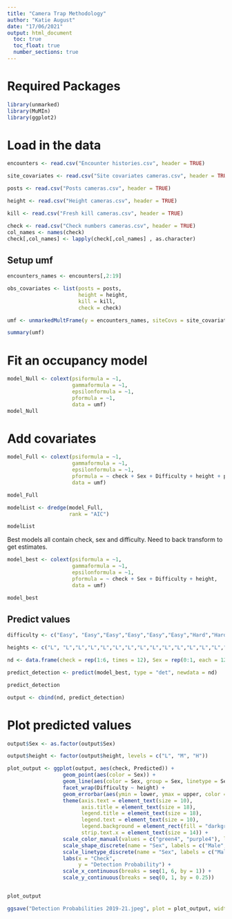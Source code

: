 ```yaml
---
title: "Camera Trap Methodology"
author: "Katie August"
date: "17/06/2021"
output: html_document
  toc: true
  toc_float: true
  number_sections: true
---
```





# Required Packages
```r
library(unmarked)
library(MuMIn)
library(ggplot2)
```

# Load in the data
```r
encounters <- read.csv("Encounter histories.csv", header = TRUE)

site_covariates <- read.csv("Site covariates cameras.csv", header = TRUE) # contains difficulty and sex

posts <- read.csv("Posts cameras.csv", header = TRUE)

height <- read.csv("Height cameras.csv", header = TRUE)

kill <- read.csv("Fresh kill cameras.csv", header = TRUE)

check <- read.csv("Check numbers cameras.csv", header = TRUE)
col_names <- names(check)
check[,col_names] <- lapply(check[,col_names] , as.character)


```

## Setup umf
```r
encounters_names <- encounters[,2:19]

obs_covariates <- list(posts = posts,
                       height = height,
                       kill = kill,
                       check = check)

umf <- unmarkedMultFrame(y = encounters_names, siteCovs = site_covariates, obsCovs = obs_covariates, numPrimary = 3)

summary(umf)
```
# Fit an occupancy model
```r
model_Null <- colext(psiformula = ~1,
                     gammaformula = ~1,
                     epsilonformula = ~1,
                     pformula = ~1,
                     data = umf)
model_Null
```

# Add covariates
```r
model_Full <- colext(psiformula = ~1,
                     gammaformula = ~1,
                     epsilonformula = ~1,
                     pformula = ~ check + Sex + Difficulty + height + posts + kill,
                     data = umf)

model_Full
```
```r
modelList <- dredge(model_Full, 
                    rank = "AIC")

modelList
```

Best models all contain check, sex and difficulty. Need to back transform to get estimates.

```r
model_best <- colext(psiformula = ~1,
                     gammaformula = ~1,
                     epsilonformula = ~1,
                     pformula = ~ check + Sex + Difficulty + height,
                     data = umf)

model_best
```

## Predict values

```r
difficulty <- c("Easy", "Easy","Easy","Easy","Easy","Easy","Hard","Hard","Hard","Hard","Hard","Hard")

heights <- c("L", "L","L","L","L","L","L","L","L","L","L","L","L","L","L","L","L","L","L","L","L","L","L","L","M","M", "M", "M", "M", "M", "M", "M", "M", "M", "M", "M", "M", "M", "M", "M", "M", "M", "M", "M", "M", "M", "M", "M", "H", "H", "H", "H", "H", "H", "H", "H", "H", "H", "H", "H", "H", "H", "H", "H", "H", "H", "H", "H", "H", "H", "H", "H")

nd <- data.frame(check = rep(1:6, times = 12), Sex = rep(0:1, each = 12, times = 6), Difficulty = rep(difficulty, 12), height = heights)

predict_detection <- predict(model_best, type = "det", newdata = nd)

predict_detection

output <- cbind(nd, predict_detection)
```

# Plot predicted values

```r
output$Sex <- as.factor(output$Sex)

output$height <- factor(output$height, levels = c("L", "M", "H"))

plot_output <- ggplot(output, aes(check, Predicted)) +
                  geom_point(aes(color = Sex)) +
                  geom_line(aes(color = Sex, group = Sex, linetype = Sex), size = 1) +
                  facet_wrap(Difficulty ~ height) +
                  geom_errorbar(aes(ymin = lower, ymax = upper, color = Sex), width = 0.3, size = 1) +
                  theme(axis.text = element_text(size = 10),
                        axis.title = element_text(size = 18),
                        legend.title = element_text(size = 18),
                        legend.text = element_text(size = 10),
                        legend.background = element_rect(fill = "darkgray"),
                        strip.text.x = element_text(size = 14)) +
                  scale_color_manual(values = c("green4", "purple4"), labels = c("Male", "Female")) +
                  scale_shape_discrete(name = "Sex", labels = c("Male", "Female")) +
                  scale_linetype_discrete(name = "Sex", labels = c("Male", "Female")) +
                  labs(x = "Check",
                       y = "Detection Probability") +
                  scale_x_continuous(breaks = seq(1, 6, by = 1)) +
                  scale_y_continuous(breaks = seq(0, 1, by = 0.25))


plot_output
```


```r
ggsave("Detection Probabilities 2019-21.jpeg", plot = plot_output, width = 10, height = 8)
```

